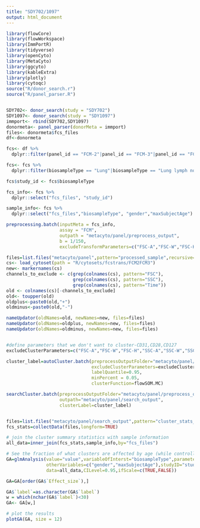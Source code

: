```yaml
---
title: "SDY702/1097"
output: html_document
---
```

```r

library(flowCore)
library(flowWorkspace)
library(ImmPortR)
library(tidyverse)
library(openCyto)
library(MetaCyto)
library(ggcyto)
library(kableExtra)
library(plotly)
library(cytoqc)
source("R/donor_search.r")
source("R/panel_parser.R")


SDY702<- donor_search(study = "SDY702")
SDY1097<- donor_search(study = "SDY1097")
immport<- rbind(SDY702,SDY1097)
donormeta<- panel_parser(donorMeta = immport)
files<- donormeta$fcs_files
df<-donormeta
```

```r
fcs<- df %>%
  dplyr::filter(panel_id == "FCM-2"|panel_id == "FCM-3"|panel_id == "FCM-5"|panel_id == "FCM-6"|panel_id == "FCM-7"|panel_id == "FCM-29")

fcs<- fcs %>%
  dplyr::filter(biosampleType == "Lung"|biosampleType == "Lung lymph node"|biosampleType == "Spleen"|biosampleType == "Whole blood"|biosampleType == "PBMC")

fcs$study_id <- fcs$biosampleType

fcs_info<- fcs %>% 
  dplyr::select("fcs_files", "study_id")

sample_info<- fcs %>% 
  dplyr::select("fcs_files","biosampleType", "gender","maxSubjectAge")

preprocessing.batch(inputMeta = fcs_info,
                    assay = "FCM",
                    outpath = "metacyto/panel/preprocess_output",
                    b = 1/150,
                    excludeTransformParameters=c("FSC-A","FSC-W","FSC-H","SSC-A","SSC-W","SSC-H","Time"))

files=list.files("metacyto/panel",pattern="processed_sample",recursive=TRUE,full.names=TRUE)
cs<- load_cytoset(path = "R/cytosets/fcstrans/FCM2FCM3")
new<- markernames(cs)
channels_to_exclude <- c(grep(colnames(cs), pattern="FSC"),
                         grep(colnames(cs), pattern="SSC"),
                         grep(colnames(cs), pattern="Time"))
old <- colnames(cs)[-channels_to_exclude]
old<- toupper(old)
oldplus<-paste0(old,"+")
oldminus<-paste0(old,"-")

nameUpdator(oldNames=old, newNames=new, files=files)
nameUpdator(oldNames=oldplus, newNames=new, files=files)
nameUpdator(oldNames=oldminus, newNames=new, files=files)


#define parameters that we don't want to cluster-CD31,CD28,CD127
excludeClusterParameters=c("FSC-A","FSC-W","FSC-H","SSC-A","SSC-W","SSC-H","Time","CD31","CD28","CD127")

cluster_label=autoCluster.batch(preprocessOutputFolder="metacyto/panel/preprocess_output",
                                excludeClusterParameters=excludeClusterParameters,
                                labelQuantile=0.95,
                                minPercent = 0.05,
                                clusterFunction=flowSOM.MC)

searchCluster.batch(preprocessOutputFolder="metacyto/panel/preprocess_output",
                    outpath="metacyto/panel/search_output",
                    clusterLabel=cluster_label)


files=list.files("metacyto/panel/search_output",pattern="cluster_stats_in_each_sample",recursive=TRUE,full.names=TRUE)
fcs_stats=collectData(files,longform=TRUE)

# join the cluster summary statistics with sample information
all_data=inner_join(fcs_stats,sample_info,by="fcs_files")

# See the fraction of what clusters are affected by age (while controlling for Gender)
GA=glmAnalysis(value="value",variableOfInterst="biosampleType",parameter="fraction",
               otherVariables=c("gender","maxSubjectAge"),studyID="study_id",label="label",
               data=all_data,CILevel=0.95,ifScale=c(TRUE,FALSE))

GA=GA[order(GA$`Effect_size`),]

GA$`label`=as.character(GA$`label`)
w = which(nchar(GA$`label`)<30)
GA<- GA[w,]
```


```r
# plot the results
plotGA(GA, size = 12)
 ```
 
 